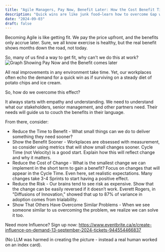 ```yaml
---
title: "Agile Managers, Pay Now, Benefit Later: How the Cost Benefit Timing Gap Undermines Your Influence"
description: "Quick wins are like junk food—learn how to overcome Gap without eating more sugar"
date: "2024-09-03"
draft: false
---
```


Becoming Agile is like getting fit. We pay the price upfront, and the benefits only accrue later. Sure, we all know exercise is healthy, but the real benefit shows months down the road, not today.

So, many of us find a way to get fit, why can't we do this at work?
![Graph Showing Pay Now and the Benefit comes later](/src/content/Images/CostBenefitTimingGap.jpg)

All real improvements in any environment take time. Yet, our workplaces often echo the demand for a quick win as if surviving on a steady diet of potato chips and ice cream.

So, how do we overcome this effect?

It always starts with empathy and understanding. We need to understand what our stakeholders, senior management, and other partners need. Their needs will guide us to couch the benefits in their language.

From there, consider:

- Reduce the Time to Benefit - What small things can we do to deliver something they need sooner?
- Show the Benefit Sooner - Workplaces are obsessed with measurement, so consider using metrics that will show small changes sooner. Cycle Time (not Velocity) is a good start. Explain how this will reflect change and why it matters.
- Reduce the Cost of Change - What is the smallest change we can implement in the short term to gain a benefit? Focus on changes that will appear in the Cycle Time. Even here, set realistic expectations. Many changes take 3-4 Sprints to start having a positive effect.
- Reduce the Risk - Our brains tend to see risk as expensive. Show that the change can be easily reversed if it doesn’t work. Everett Rogers, in "Diffusions of Innovation," showed that up to 87% of variance in adoption comes from trialability.
- Show That Others Have Overcome Similar Problems - When we see someone similar to us overcoming the problem, we realize we can solve it too.

Need more Influence? Sign up now: https://www.eventbrite.ca/e/create-influence-on-demand-13-september-2024-tickets-944554466837

(No LLM was harmed in creating the picture - instead a real human worked on an index card).
